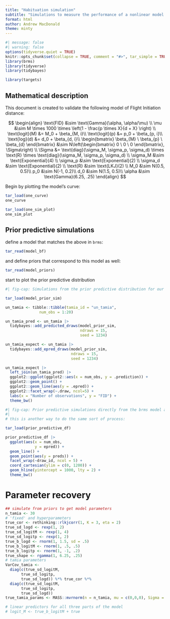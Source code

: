```yaml
---
title: "Habituation simulation"
subtitle: "Simulations to measure the performance of a nonlinear model of habituation"
format: html
author: Andrew MacDonald
theme: minty
---
```


```r
#| message: false
#| warning: false
options(tidyverse.quiet = TRUE)
knitr::opts_chunk$set(collapse = TRUE, comment = "#>", tar_simple = TRUE)
library(brms)
library(tidyverse)
library(tidybayes)
```

```r
library(targets)
```

## Mathematical description

This document is created to validate the following model of Flight Initiation distance:

$$
\begin{align}
\text{FID} &\sim \text{Gamma}(\alpha, \alpha/\mu) \\
\mu &\sim M \times 1000 \times \left(1 - \frac{p \times X}{d + X} \right) \\
\text{logit}(M) &= M_0 + \beta_{M, i}\\
\text{logit}(p) &= p_0 + \beta_{p, i}\\
\text{log}(d)   &= d_0 + \beta_{d, i}\\
\begin{bmatrix}  \beta_{M} \  \beta_{p} \  \beta_{d} \end{bmatrix} &\sim N\left(\begin{bmatrix} 0 \ 0 \ 0 \end{bmatrix}, \Sigma\right) \\
\Sigma &= \text{diag}(\sigma_M, \sigma_p, \sigma_d) \times \text{R} \times \text{diag}(\sigma_M, \sigma_p, \sigma_d) \\
\sigma_M &\sim \text{Exponential}(4) \\
\sigma_p &\sim \text{Exponential}(2) \\
\sigma_d &\sim \text{Exponential}(2) \\
\text{R} &\sim \text{LKJ}(2) \\
M_0 &\sim N(0.5, 0.5)\\
p_0 &\sim N(-1, 0.2)\\
d_0 &\sim N(1.5, 0.5)\\
\alpha &\sim \text{Gamma}(6.25, .25)
\end{align}
$$


Begin by plotting the model's curve:

```r
tar_load(one_curve)
one_curve
```

```r
tar_load(one_sim_plot)
one_sim_plot
```


## Prior predictive simulations

define a model that matches the above in `brms`:

```r
tar_read(model_bf)
```

and define priors that correspond to this model as well:

```r
tar_read(model_priors)
```

start to plot the prior predictive distribution

```r
#| fig-cap: Simulations from the prior predictive distribution for our model of FID (Flight initiation distance).

tar_load(model_prior_sim)

un_tamia <- tibble::tibble(tamia_id = "un_tamia",
               num_obs = 1:20)

un_tamia_pred <- un_tamia |> 
  tidybayes::add_predicted_draws(model_prior_sim,
                                 ndraws = 15,
                                 seed = 1234)

un_tamia_expect <- un_tamia |> 
  tidybayes::add_epred_draws(model_prior_sim,
                             ndraws = 15, 
                             seed = 1234)

un_tamia_expect |> 
  left_join(un_tamia_pred) |>
  ggplot2::ggplot(ggplot2::aes(x = num_obs, y = .prediction)) + 
  ggplot2::geom_point() + 
  ggplot2::geom_line(aes(y = .epred)) + 
  ggplot2::facet_wrap(~.draw, ncol=5) + 
  labs(x = "Number of observations", y = "FID") + 
  theme_bw()
```

```r
#| fig-cap: Prior predictive simulations directly from the brms model and associated prior.
#| 
# this is another way to do the same sort of process: 

tar_load(prior_predictive_df)

prior_predictive_df |> 
  ggplot(aes(x = num_obs,
             y = epred)) + 
  geom_line() + 
  geom_point(aes(y = preds)) +
  facet_wrap(~draw_id, ncol = 5) + 
  coord_cartesian(ylim = c(0, 1200)) + 
  geom_hline(yintercept = 1000, lty = 2) +
  theme_bw()
```


# Parameter recovery

```r
## simulate from priors to get model parameters
n_tamia <- 30
# 'fixed' and hyperparameters
true_cor <- rethinking::rlkjcorr(1, K = 3, eta = 2)
true_sd_logd <- rexp(1, 2)
true_sd_logitM <- rexp(1, 4)
true_sd_logitp <- rexp(1, 2)
true_b_logd <- rnorm(1, 1.5, sd = .5)
true_b_logitM <- rnorm(1, .5, .5)
true_b_logitp <- rnorm(1, -1, .2)
true_shape <- rgamma(1, 6.25, .25)
# tamia parameters
VarCov_tamia <- 
  diag(c(true_sd_logitM,
       true_sd_logitp,
       true_sd_logd)) %*% true_cor %*% 
  diag(c(true_sd_logitM,
       true_sd_logitp,
       true_sd_logd))
true_tamia_params <- MASS::mvrnorm(n = n_tamia, mu = c(0,0,0), Sigma = VarCov_tamia)

# linear predictors for all three parts of the model
# logit_M <- true_b_logitM + true
```



